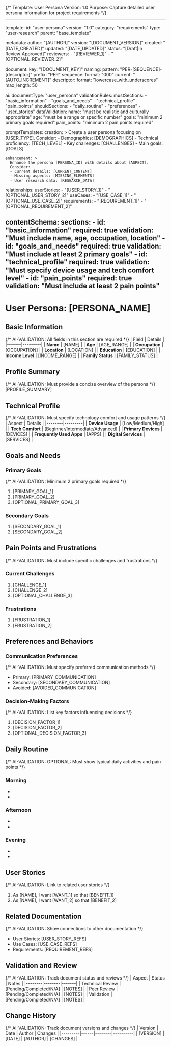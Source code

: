 {/* 
Template: User Persona
Version: 1.0
Purpose: Capture detailed user persona information for project requirements
*/}

---
template:
  id: "user-persona"
  version: "1.0"
  category: "requirements"
  type: "user-research"
  parent: "base_template"

metadata:
  author: "[AUTHOR]"
  version: "[DOCUMENT_VERSION]"
  created: "[DATE_CREATED]"
  updated: "[DATE_UPDATED]"
  status: "[Draft|In Review|Approved]"
  reviewers: 
    - "[REVIEWER_1]"
    - "[OPTIONAL_REVIEWER_2]"

document:
  key: "[DOCUMENT_KEY]"
  naming:
    pattern: "PER-[SEQUENCE]-[descriptor]"
    prefix: "PER"
    sequence:
      format: "000"
      current: "[AUTO_INCREMENT]"
    descriptor:
      format: "lowercase_with_underscores"
      max_length: 50

ai:
  documentType: "user_persona"
  validationRules:
    mustSections:
      - "basic_information"
      - "goals_and_needs"
      - "technical_profile"
      - "pain_points"
    shouldSections:
      - "daily_routine"
      - "preferences"
      - "user_stories"
    dataValidation:
      name: "must be realistic and culturally appropriate"
      age: "must be a range or specific number"
      goals: "minimum 2 primary goals required"
      pain_points: "minimum 2 pain points required"
  
  promptTemplates:
    creation: >
      Create a user persona focusing on [USER_TYPE].
      Consider:
      - Demographics: [DEMOGRAPHICS]
      - Technical proficiency: [TECH_LEVEL]
      - Key challenges: [CHALLENGES]
      - Main goals: [GOALS]

    enhancement: >
      Enhance the persona [PERSONA_ID] with details about [ASPECT].
      Consider:
      - Current details: [CURRENT_CONTENT]
      - Missing aspects: [MISSING_ELEMENTS]
      - User research data: [RESEARCH_DATA]

  relationships:
    userStories:
      - "[USER_STORY_1]"
      - "[OPTIONAL_USER_STORY_2]"
    useCases:
      - "[USE_CASE_1]"
      - "[OPTIONAL_USE_CASE_2]"
    requirements:
      - "[REQUIREMENT_1]"
      - "[OPTIONAL_REQUIREMENT_2]"

contentSchema:
  sections:
    - id: "basic_information"
      required: true
      validation: "Must include name, age, occupation, location"
    - id: "goals_and_needs"
      required: true
      validation: "Must include at least 2 primary goals"
    - id: "technical_profile"
      required: true
      validation: "Must specify device usage and tech comfort level"
    - id: "pain_points"
      required: true
      validation: "Must include at least 2 pain points"
---

# User Persona: [PERSONA_NAME]

## Basic Information
{/* AI-VALIDATION: All fields in this section are required */}
| Field | Details |
|-------|---------|
| **Name** | [NAME] |
| **Age** | [AGE_RANGE] |
| **Occupation** | [OCCUPATION] |
| **Location** | [LOCATION] |
| **Education** | [EDUCATION] |
| **Income Level** | [INCOME_RANGE] |
| **Family Status** | [FAMILY_STATUS] |

## Profile Summary
{/* AI-VALIDATION: Must provide a concise overview of the persona */}
[PROFILE_SUMMARY]

## Technical Profile
{/* AI-VALIDATION: Must specify technology comfort and usage patterns */}
| Aspect | Details |
|--------|---------|
| **Device Usage** | [Low/Medium/High] |
| **Tech Comfort** | [Beginner/Intermediate/Advanced] |
| **Primary Devices** | [DEVICES] |
| **Frequently Used Apps** | [APPS] |
| **Digital Services** | [SERVICES] |

## Goals and Needs

### Primary Goals
{/* AI-VALIDATION: Minimum 2 primary goals required */}
1. [PRIMARY_GOAL_1]
2. [PRIMARY_GOAL_2]
3. [OPTIONAL_PRIMARY_GOAL_3]

### Secondary Goals
1. [SECONDARY_GOAL_1]
2. [SECONDARY_GOAL_2]

## Pain Points and Frustrations
{/* AI-VALIDATION: Must include specific challenges and frustrations */}

### Current Challenges
1. [CHALLENGE_1]
2. [CHALLENGE_2]
3. [OPTIONAL_CHALLENGE_3]

### Frustrations
1. [FRUSTRATION_1]
2. [FRUSTRATION_2]

## Preferences and Behaviors

### Communication Preferences
{/* AI-VALIDATION: Must specify preferred communication methods */}
- Primary: [PRIMARY_COMMUNICATION]
- Secondary: [SECONDARY_COMMUNICATION]
- Avoided: [AVOIDED_COMMUNICATION]

### Decision-Making Factors
{/* AI-VALIDATION: List key factors influencing decisions */}
1. [DECISION_FACTOR_1]
2. [DECISION_FACTOR_2]
3. [OPTIONAL_DECISION_FACTOR_3]

## Daily Routine
{/* AI-VALIDATION: OPTIONAL: Must show typical daily activities and pain points */}

### Morning
- [MORNING_TIME_1]: [MORNING_ACTIVITY_1]
- [MORNING_TIME_2]: [MORNING_ACTIVITY_2]

### Afternoon
- [AFTERNOON_TIME_1]: [AFTERNOON_ACTIVITY_1]
- [AFTERNOON_TIME_2]: [AFTERNOON_ACTIVITY_2]

### Evening
- [EVENING_TIME_1]: [EVENING_ACTIVITY_1]
- [EVENING_TIME_2]: [EVENING_ACTIVITY_2]

## User Stories
{/* AI-VALIDATION: Link to related user stories */}
1. As [NAME], I want [WANT_1] so that [BENEFIT_1]
2. As [NAME], I want [WANT_2] so that [BENEFIT_2]

## Related Documentation
{/* AI-VALIDATION: Show connections to other documentation */}
- User Stories: [USER_STORY_REFS]
- Use Cases: [USE_CASE_REFS]
- Requirements: [REQUIREMENT_REFS]

## Validation and Review
{/* AI-VALIDATION: Track document status and reviews */}
| Aspect | Status | Notes |
|--------|--------|-------|
| Technical Review | [Pending/Completed/N/A] | [NOTES] |
| Peer Review | [Pending/Completed/N/A] | [NOTES] |
| Validation | [Pending/Completed/N/A] | [NOTES] |

## Change History
{/* AI-VALIDATION: Track document versions and changes */}
| Version | Date | Author | Changes |
|---------|------|--------|----------|
| [VERSION] | [DATE] | [AUTHOR] | [CHANGES] |
